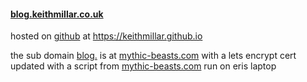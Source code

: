 ==== [[https://blog.keithmillar.co.uk|blog.keithmillar.co.uk]] ====

hosted on [[https://github.com|github]] at [[https://keithmillar.github.io|https://keithmillar.github.io]]

the sub domain [[https://blog.keithmillar.co.uk|blog.]] is at [[https://www.mythic-beasts.com/|mythic-beasts.com]]
with a lets encrypt cert updated with a script from
[[https://www.mythic-beasts.com/|mythic-beasts.com]] run on eris laptop


